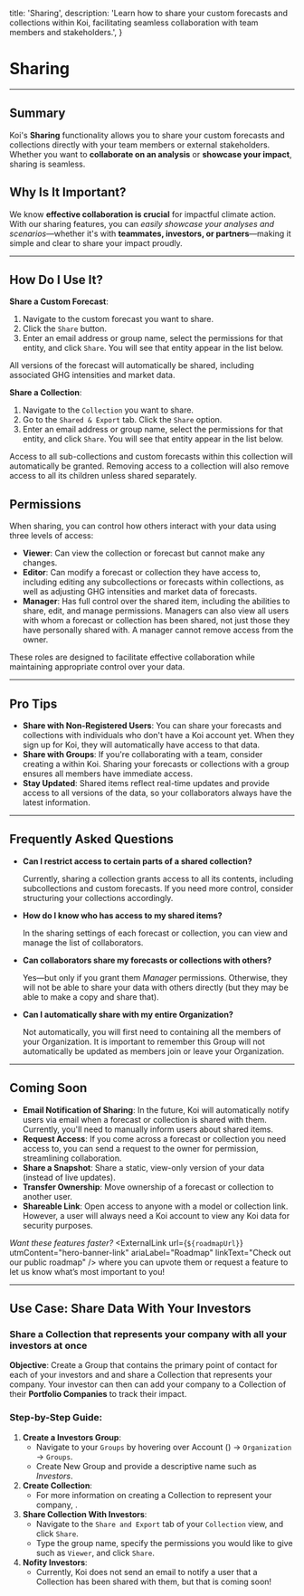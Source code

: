 

  title: 'Sharing',
  description: 'Learn how to share your custom forecasts and collections within Koi, facilitating seamless collaboration with team members and stakeholders.',
}

# Sharing

<PageInformationalData lastModified={lastModified} />

---

<ImageZoom
src={image1}
alt="Koi Sharing Image 1"
caption="Example of sharing modal for a Collection."
/>

## Summary

Koi's **Sharing** functionality allows you to share your custom forecasts and collections directly with your team members or external stakeholders. Whether you want to **collaborate on an analysis** or **showcase your impact**, sharing is seamless.

## Why Is It Important?

We know **effective collaboration is crucial** for impactful climate action. With our sharing features, you can *easily showcase your analyses and scenarios*—whether it's with **teammates, investors, or partners**—making it simple and clear to share your impact proudly.

---

## How Do I Use It?

**Share a Custom Forecast**:

1. Navigate to the custom forecast you want to share.
2. Click the `Share` button.
3. Enter an email address or group name, select the permissions for that entity, and click `Share`. You will see that entity appear in the list below.

<Warning>
All versions of the forecast will automatically be shared, including associated GHG intensities and market data.
</Warning>

**Share a Collection**:

1. Navigate to the `Collection` you want to share.
2. Go to the `Shared & Export` tab. Click the `Share` option.
3. Enter an email address or group name, select the permissions for that entity, and click `Share`. You will see that entity appear in the list below.

<Warning>
Access to all sub-collections and custom forecasts within this collection will automatically be granted. Removing access to a collection will also remove access to all its children unless shared separately.
</Warning>

## Permissions

When sharing, you can control how others interact with your data using three levels of access:

- **Viewer**: Can view the collection or forecast but cannot make any changes.
- **Editor**: Can modify a forecast or collection they have access to, including editing any subcollections or forecasts within collections, as well as adjusting GHG intensities and market data of forecasts.
- **Manager**: Has full control over the shared item, including the abilities to share, edit, and manage permissions. Managers can also view all users with whom a forecast or collection has been shared, not just those they have personally shared with. A manager cannot remove access from the owner.

These roles are designed to facilitate effective collaboration while maintaining appropriate control over your data.

---

## Pro Tips

- **Share with Non-Registered Users**: You can share your forecasts and collections with individuals who don't have a Koi account yet. When they sign up for Koi, they will automatically have access to that data.
- **Share with Groups**: If you're collaborating with a team, consider creating a <InternalLink route="groups" linkText="Group" /> within Koi. Sharing your forecasts or collections with a group ensures all members have immediate access.
- **Stay Updated**: Shared items reflect real-time updates and provide access to all versions of the data, so your collaborators always have the latest information.

---

## Frequently Asked Questions

- **Can I restrict access to certain parts of a shared collection?**

  Currently, sharing a collection grants access to all its contents, including subcollections and custom forecasts. If you need more control, consider structuring your collections accordingly.

- **How do I know who has access to my shared items?**

  In the sharing settings of each forecast or collection, you can view and manage the list of collaborators.

- **Can collaborators share my forecasts or collections with others?**

  Yes—but only if you grant them *Manager* permissions. Otherwise, they will not be able to share your data with others directly (but they may be able to make a copy and share that).

- **Can I automatically share with my entire Organization?**

  Not automatically, you will first need to <InternalLink route="groups" linkText="create a Group" /> containing all the members of your Organization. It is important to remember this Group will not automatically be updated as members join or leave your Organization.


---

## Coming Soon

- **Email Notification of Sharing**: In the future, Koi will automatically notify users via email when a forecast or collection is shared with them. Currently, you'll need to manually inform users about shared items.
- **Request Access**: If you come across a forecast or collection you need access to, you can send a request to the owner for permission, streamlining collaboration.
- **Share a Snapshot**: Share a static, view-only version of your data (instead of live updates).
- **Transfer Ownership**: Move ownership of a forecast or collection to another user.
- **Shareable Link**: Open access to anyone with a model or collection link. However, a user will always need a Koi account to view any Koi data for security purposes.

*Want these features faster?*
<ExternalLink
  url={`${roadmapUrl}`}
  utmContent="hero-banner-link"
  ariaLabel="Roadmap"
  linkText="Check out our public roadmap"
/> where you can upvote them or request a feature to let us know what’s most important to you!

---

## Use Case: Share Data With Your Investors
### Share a Collection that represents your company with all your investors at once
**Objective**: Create a Group that contains the primary point of contact for each of your investors and and share a Collection that represents your company. Your investor can then can add your company to a Collection of their **Portfolio Companies** to track their impact.

### Step-by-Step Guide:

1. **Create a Investors Group**:
    * Navigate to your `Groups` by hovering over <span>Account (<i class="fa-regular fa-user"></i>)</span> → `Organization` → `Groups`.
    * <CodeWithIcon icon="fa-regular fa-plus">Create New Group</CodeWithIcon> and provide a descriptive name such as *Investors*.
2. **Create Collection**:
    * For more information on creating a Collection to represent your company, <InternalLink route="sensitivityAnalysis" linkText="see an example in our docs" />.
3. **Share Collection With Investors**:
    * Navigate to the `Share and Export` tab of your `Collection` view, and click `Share`.
    * Type the group name, specify the permissions you would like to give such as `Viewer`, and click `Share`.
4. **Nofity Investors**:
    * Currently, Koi does not send an email to notify a user that a Collection has been shared with them, but that is coming soon!
